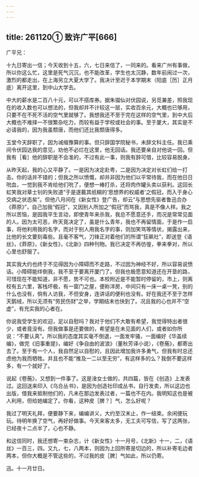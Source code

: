 ```yaml
---
---
---
```

title: 261120① 致许广平[666]
---




广平兄：

十九日寄出一信；今天收到十五，六，七日来信了，一同来的。看来广州有事做，所以你这么忙，这里是死气沉沉，也不能改革，学生也太沉静，数年前闹过一次，激烈的都走出，在上海另立大夏大学了。我决计至迟于本学期末（阳底［历］正月底）离开这里，到中山大学去。

中大的薪水是二百八十元，可以不搭库券。据朱骝仙对伏园说，另觅兼差，照我现在的收入数也可以想法的，但我却并不计较这一层，实收百余元，大概也已够用，只要不在不死不活的空气里就够了。我想我还不至于完在这样的空气里，到中大后大概也不难择一不很繁杂吃力，而较有益于学校或社会的事。至于厦大，其实是不必请我的，因为我虽颓唐，而他们还比我颓唐得多。

玉堂今天辞职了，因为减缩豫算的事。但只辞国学院秘书，未辞文科主任。我已乘间令伏园达我的意见，劝他不必烂在这里，他无回话。我还要亲自对他说一回。但我有［看］他的辞职是不会准的，不过有此一事，则我有辞可借，比较容易脱身。

从昨天起，我的心又平静了。一是因为决定赴粤，二是因为决定对长虹们给一打击。你的话并不错的；但我之所以愤慨，却并非因为他们以平常待我，而在他日日吮血，一觉到我不肯给他们吮了，便想一棒打杀，还将肉作罐头卖以获利。这回长虹笑我对章士钊的失败道“于是遂戴其纸糊的‘思想界的权威者’之假冠，而入于身心交病之状态矣”。但他八月间在《新女性》登广告，却云“与思想先驱者鲁迅合办《莽原》”，自己加我“假冠”，又因别人所加之“假冠”而骂我，真是不像人样。我之所以苦恼，是因我平生言动，即使青年来杀我，我总不愿意还手，而况是常常见面的人。因为太可恶，昨天竟决定了，虽是什么青年，我也不再留情面，于是作一启事，将他利用我的名字，而对于别人用我名字的事，则加笑骂等情状，揭露出来，比他的长文要刻毒些。且毫不客气，刀锋正对着他们的所谓“狂飙社”，即送登《语丝》，《莽原》，《新女性》，《北新》四种刊物。我已决定不再彷徨，拳来拳对，所以心里也舒服了。

其实我大约也终于不见得因为小障碍而不走路，不过因为神经不好，所以容易说愤话。小障碍能绊倒我，我不至于要离开厦门了。但我也极愿意知道还在开垦的路，可惜现在不能知道，非不愿，势不可也。本校附近是不能暂时停留的，市上，则离校有五六里，客栈坏极，有一窗门之屋，便称洋房，中间只有一床一桌一凳，别的什么也没有，倘有人访我，不但安身，连讲话的便利也没有。好在我还不至于怎样天鹅绒，所以无须有“劳民伤财”之举，学期结末也快到了。况且我的心也并不“空虚”，有充实我的心者在。

你说我受学生的欢迎，足以自慰吗？我对于他们不大敢有希望，我觉得特出者很少，或者竟没有。但我做事是还要做的，希望是在未见面的人们，或者如你所说：“不要认真”。所以我的态度其实毫不倒退，一面发牢骚，一面编好《华盖续编》，做完《旧事重提》，编好《争自由的波浪》（董秋芳译小说），《卷葹》，都寄出去了。至于有一个人，我自然足以自慰的，且因此增加我许多勇气，但我有时总还虑他为我而牺牲。并且也不能“推及一二以至无穷”，有这样多的么？我倒不要这样多，有一个就好了。

说起《卷葹》，又想到一件事了。这是淦女士做的，共四篇，皆在《创造》上发表过。这回送来印入《乌合丛书》，是因为创造社印成丛书，自行发卖，所以这边也出版，借我来抵制他们的，凡未在那边发表过者，一篇也不在内。我明知这也是被人利用，但给她编定了。你看，这种皮［脾？］气，怎么好呢？

我过了明天礼拜，便要静下来，编编讲义，大约至汉末止，作一结束。余闲便玩玩。待明年换了空气，再好好做事。今天来客太多，无工夫可写信，写了这两张，已经夜十二点半了，心也不静。

和这信同时，我还想寄一束杂志，计《新女性》十一月号，《北新》十一，二，《语丝》一百三，四。又九，七，八两本，则因为上回所寄是切边的，所以补寄毛边者两本，但你大概是不管这些的，不过我的皮［脾］气如此，所以仍寄。

迅。十一月廿日。